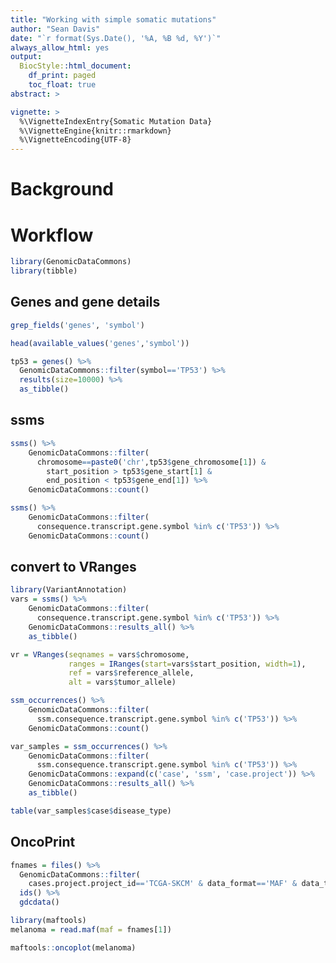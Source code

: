 ```yaml
---
title: "Working with simple somatic mutations"
author: "Sean Davis"
date: "`r format(Sys.Date(), '%A, %B %d, %Y')`"
always_allow_html: yes
output:
  BiocStyle::html_document:
    df_print: paged
    toc_float: true
abstract: >

vignette: >
  %\VignetteIndexEntry{Somatic Mutation Data}
  %\VignetteEngine{knitr::rmarkdown}
  %\VignetteEncoding{UTF-8}
---
```


# Background



# Workflow

```r
library(GenomicDataCommons)
library(tibble)
```

## Genes and gene details

```r
grep_fields('genes', 'symbol')
```
```r
head(available_values('genes','symbol'))
```



```r
tp53 = genes() %>% 
  GenomicDataCommons::filter(symbol=='TP53') %>% 
  results(size=10000) %>% 
  as_tibble()
```


## ssms

```r
ssms() %>% 
    GenomicDataCommons::filter(
      chromosome==paste0('chr',tp53$gene_chromosome[1]) &
        start_position > tp53$gene_start[1] & 
        end_position < tp53$gene_end[1]) %>% 
    GenomicDataCommons::count()
```

```r
ssms() %>% 
    GenomicDataCommons::filter(
      consequence.transcript.gene.symbol %in% c('TP53')) %>% 
    GenomicDataCommons::count()
```

## convert to VRanges

```r
library(VariantAnnotation)
vars = ssms() %>% 
    GenomicDataCommons::filter(
      consequence.transcript.gene.symbol %in% c('TP53')) %>% 
    GenomicDataCommons::results_all() %>%
    as_tibble()
```

```r
vr = VRanges(seqnames = vars$chromosome,
             ranges = IRanges(start=vars$start_position, width=1),
             ref = vars$reference_allele,
             alt = vars$tumor_allele)
```

```r
ssm_occurrences() %>% 
    GenomicDataCommons::filter(
      ssm.consequence.transcript.gene.symbol %in% c('TP53')) %>% 
    GenomicDataCommons::count()
```

```r
var_samples = ssm_occurrences() %>% 
    GenomicDataCommons::filter(
      ssm.consequence.transcript.gene.symbol %in% c('TP53')) %>% 
    GenomicDataCommons::expand(c('case', 'ssm', 'case.project')) %>%
    GenomicDataCommons::results_all() %>% 
    as_tibble()
```

```r
table(var_samples$case$disease_type)
```

## OncoPrint

```r
fnames = files() %>%
  GenomicDataCommons::filter(
    cases.project.project_id=='TCGA-SKCM' & data_format=='MAF' & data_type=='Masked Somatic Mutation' & analysis.workflow_type=='MuTect2 Variant Aggregation and Masking') %>%
  ids() %>%
  gdcdata()
```

```r
library(maftools)
melanoma = read.maf(maf = fnames[1])
```

```r
maftools::oncoplot(melanoma)
```

